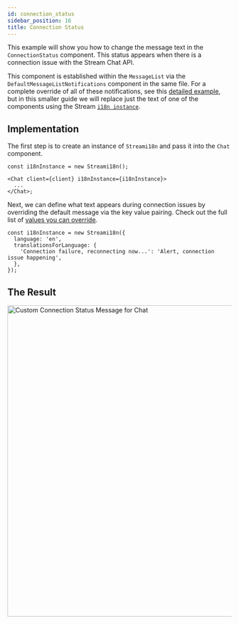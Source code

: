 ```yaml
---
id: connection_status
sidebar_position: 16
title: Connection Status
---
```



This example will show you how to change the message text in the `ConnectionStatus` component. This status appears when there is a connection issue with the Stream Chat API.

This component is established within the `MessageList` via the `DefaultMessageListNotifications` component in the same file. For a complete override of all of these notifications, see this [detailed example](../adding-notification.mdx), but in this smaller guide
we will replace just the text of one of the components using the Stream [`i18n instance`](./translations.mdx).

## Implementation

The first step is to create an instance of `Streami18n` and pass it into the `Chat` component.

```tsx
const i18nInstance = new Streami18n();

<Chat client={client} i18nInstance={i18nInstance}>
  ...
</Chat>;
```

Next, we can define what text appears during connection issues by overriding the default message via the key value pairing. Check out the full list of [values you can override](https://github.com/GetStream/stream-chat-react/blob/master/src/i18n/en.json).

```tsx
const i18nInstance = new Streami18n({
  language: 'en',
  translationsForLanguage: {
    'Connection failure, reconnecting now...': 'Alert, connection issue happening',
  },
});
```

## The Result

<img src={ConnectionStatus} alt='Custom Connection Status Message for Chat' width='700' />
